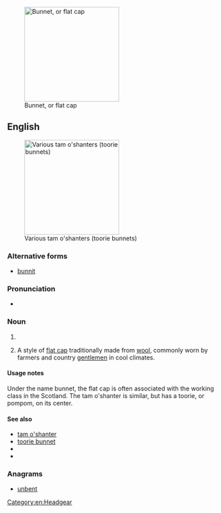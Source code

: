 [[Image:Flat-cap.jpg|thumb|right|220px|Bunnet, or flat cap]]
==English==

[[Image:Tam-o-shanters.jpg|thumb|right|220px|Various tam o'shanters (toorie bunnets)]]
===Alternative forms===
* [[bunnit]]

===Pronunciation===
* {{rhymes|ʌnɪt|lang=en}}

===Noun===
{{en-noun}}

# {{alternative spelling of|bonnet}}
# {{context|Scotland|New Zealand|lang=en}} A style of [[flat cap]] traditionally made from [[wool]], commonly worn by farmers and country [[gentlemen]] in cool climates. 

====Usage notes====
Under the name bunnet, the flat cap is often associated with the working class in the Scotland. The tam o'shanter is similar, but has a toorie, or pompom, on its center.

====See also====
* [[tam o'shanter]]
* [[toorie bunnet]]
* {{pedialite|Flat cap}}
* {{pedialite|Tam o'shanter (hat)}}

===Anagrams===
* [[unbent#English|unbent]]

[[Category:en:Headgear]]